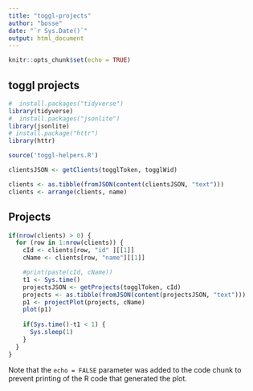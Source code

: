 ```yaml
---
title: "toggl-projects"
author: "bosse"
date: "`r Sys.Date()`"
output: html_document
---
```


```r
knitr::opts_chunk$set(echo = TRUE)
```

## toggl projects


```r
#  install.packages("tidyverse")
library(tidyverse)
#  install.packages("jsonlite")
library(jsonlite)
# install.package("httr")
library(httr)

source('toggl-helpers.R')
```

```r
clientsJSON <- getClients(togglToken, togglWid)

clients <- as.tibble(fromJSON(content(clientsJSON, "text")))
clients <- arrange(clients, name)
```
## Projects


```r
if(nrow(clients) > 0) {
  for (row in 1:nrow(clients)) {
    cId <- clients[row, "id" ][[1]]
    cName <- clients[row, "name"][[1]]

    #print(paste(cId, cName))
    t1 <- Sys.time()
    projectsJSON <- getProjects(togglToken, cId)
    projects <- as.tibble(fromJSON(content(projectsJSON, "text")))
    p1 <- projectPlot(projects, cName)
    plot(p1)
    
    if(Sys.time()-t1 < 1) {
      Sys.sleep(1)
    }
  }
}
```

Note that the `echo = FALSE` parameter was added to the code chunk to prevent printing of the R code that generated the plot.
